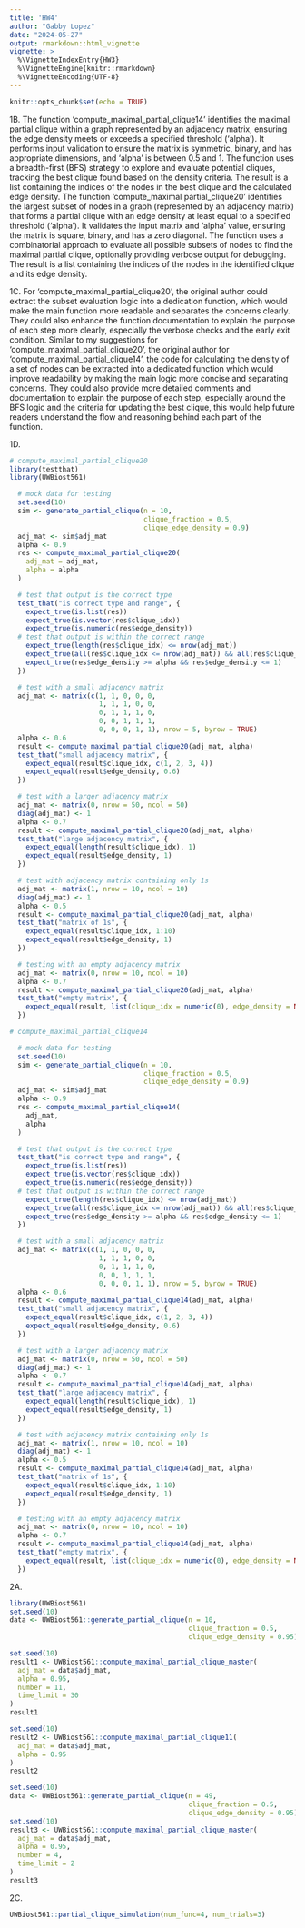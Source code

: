 ```yaml
---
title: 'HW4'
author: "Gabby Lopez"
date: "2024-05-27"
output: rmarkdown::html_vignette
vignette: >
  %\VignetteIndexEntry{HW3}
  %\VignetteEngine{knitr::rmarkdown}
  %\VignetteEncoding{UTF-8}
---
```


```r
knitr::opts_chunk$set(echo = TRUE)
```
1B. The function 'compute_maximal_partial_clique14' identifies the maximal partial clique within a graph represented by an adjacency matrix, ensuring the edge density meets or exceeds a specified threshold ('alpha'). It performs input validation to ensure the matrix is symmetric, binary, and has appropriate dimensions, and 'alpha' is between 0.5 and 1. The function uses a breadth-first (BFS) strategy to explore and evaluate potential cliques, tracking the best clique found based on the density criteria. The result is a list containing the indices of the nodes in the best clique and the calculated edge density. The function 'compute_maximal partial_clique20' identifies the largest subset of nodes in a graph (represented by an adjacency matrix) that forms a partial clique with an edge density at least equal to a specified threshold ('alpha'). It validates the input matrix and 'alpha' value, ensuring the matrix is square, binary, and has a zero diagonal. The function uses a combinatorial approach to evaluate all possible subsets of nodes to find the maximal partial clique, optionally providing verbose output for debugging. The result is a list containing the indices of the nodes in the identified clique and its edge density.

1C. For 'compute_maximal_partial_clique20', the original author could extract the subset evaluation logic into a dedication function, which would make the main function more readable and separates the concerns clearly. They could also enhance the function documentation to explain the purpose of each step more clearly, especially the verbose checks and the early exit condition. Similar to my suggestions for 'compute_maximal_partial_clique20', the original author for 'compute_maximal_partial_clique14', the code for calculating the density of a set of nodes can be extracted into a dedicated function which would improve readability by making the main logic more concise and separating concerns. They could also provide more detailed comments and documentation to explain the purpose of each step, especially around the BFS logic and the criteria for updating the best clique, this would help future readers understand the flow and reasoning behind each part of the function.

1D.
```r
# compute_maximal_partial_clique20
library(testthat)
library(UWBiost561)

  # mock data for testing
  set.seed(10)
  sim <- generate_partial_clique(n = 10,
                                 clique_fraction = 0.5,
                                 clique_edge_density = 0.9)
  adj_mat <- sim$adj_mat
  alpha <- 0.9
  res <- compute_maximal_partial_clique20(
    adj_mat = adj_mat,
    alpha = alpha
  )

  # test that output is the correct type
  test_that("is correct type and range", {
    expect_true(is.list(res))
    expect_true(is.vector(res$clique_idx))
    expect_true(is.numeric(res$edge_density))
  # test that output is within the correct range
    expect_true(length(res$clique_idx) <= nrow(adj_mat))
    expect_true(all(res$clique_idx <= nrow(adj_mat)) && all(res$clique_idx > 0))
    expect_true(res$edge_density >= alpha && res$edge_density <= 1)
  })

  # test with a small adjacency matrix
  adj_mat <- matrix(c(1, 1, 0, 0, 0,
                      1, 1, 1, 0, 0,
                      0, 1, 1, 1, 0,
                      0, 0, 1, 1, 1,
                      0, 0, 0, 1, 1), nrow = 5, byrow = TRUE)
  alpha <- 0.6
  result <- compute_maximal_partial_clique20(adj_mat, alpha)
  test_that("small adjacency matrix", {
    expect_equal(result$clique_idx, c(1, 2, 3, 4))
    expect_equal(result$edge_density, 0.6)
  })

  # test with a larger adjacency matrix
  adj_mat <- matrix(0, nrow = 50, ncol = 50)
  diag(adj_mat) <- 1
  alpha <- 0.7
  result <- compute_maximal_partial_clique20(adj_mat, alpha)
  test_that("large adjacency matrix", {
    expect_equal(length(result$clique_idx), 1)
    expect_equal(result$edge_density, 1)
  })

  # test with adjacency matrix containing only 1s
  adj_mat <- matrix(1, nrow = 10, ncol = 10)
  diag(adj_mat) <- 1
  alpha <- 0.5
  result <- compute_maximal_partial_clique20(adj_mat, alpha)
  test_that("matrix of 1s", {
    expect_equal(result$clique_idx, 1:10)
    expect_equal(result$edge_density, 1)
  })

  # testing with an empty adjacency matrix
  adj_mat <- matrix(0, nrow = 10, ncol = 10)
  alpha <- 0.7
  result <- compute_maximal_partial_clique20(adj_mat, alpha)
  test_that("empty matrix", {
    expect_equal(result, list(clique_idx = numeric(0), edge_density = NA))
  })
```

```r
# compute_maximal_partial_clique14

  # mock data for testing
  set.seed(10)
  sim <- generate_partial_clique(n = 10,
                                 clique_fraction = 0.5,
                                 clique_edge_density = 0.9)
  adj_mat <- sim$adj_mat
  alpha <- 0.9
  res <- compute_maximal_partial_clique14(
    adj_mat,
    alpha
  )

  # test that output is the correct type
  test_that("is correct type and range", {
    expect_true(is.list(res))
    expect_true(is.vector(res$clique_idx))
    expect_true(is.numeric(res$edge_density))
  # test that output is within the correct range
    expect_true(length(res$clique_idx) <= nrow(adj_mat))
    expect_true(all(res$clique_idx <= nrow(adj_mat)) && all(res$clique_idx > 0))
    expect_true(res$edge_density >= alpha && res$edge_density <= 1)
  })

  # test with a small adjacency matrix
  adj_mat <- matrix(c(1, 1, 0, 0, 0,
                      1, 1, 1, 0, 0,
                      0, 1, 1, 1, 0,
                      0, 0, 1, 1, 1,
                      0, 0, 0, 1, 1), nrow = 5, byrow = TRUE)
  alpha <- 0.6
  result <- compute_maximal_partial_clique14(adj_mat, alpha)
  test_that("small adjacency matrix", {
    expect_equal(result$clique_idx, c(1, 2, 3, 4))
    expect_equal(result$edge_density, 0.6)
  })

  # test with a larger adjacency matrix
  adj_mat <- matrix(0, nrow = 50, ncol = 50)
  diag(adj_mat) <- 1
  alpha <- 0.7
  result <- compute_maximal_partial_clique14(adj_mat, alpha)
  test_that("large adjacency matrix", {
    expect_equal(length(result$clique_idx), 1)
    expect_equal(result$edge_density, 1)
  })

  # test with adjacency matrix containing only 1s
  adj_mat <- matrix(1, nrow = 10, ncol = 10)
  diag(adj_mat) <- 1
  alpha <- 0.5
  result <- compute_maximal_partial_clique14(adj_mat, alpha)
  test_that("matrix of 1s", {
    expect_equal(result$clique_idx, 1:10)
    expect_equal(result$edge_density, 1)
  })

  # testing with an empty adjacency matrix
  adj_mat <- matrix(0, nrow = 10, ncol = 10)
  alpha <- 0.7
  result <- compute_maximal_partial_clique14(adj_mat, alpha)
  test_that("empty matrix", {
    expect_equal(result, list(clique_idx = numeric(0), edge_density = NA))
  })
```
2A.
```r
library(UWBiost561)
set.seed(10)
data <- UWBiost561::generate_partial_clique(n = 10, 
                                            clique_fraction = 0.5,
                                            clique_edge_density = 0.95)

set.seed(10)
result1 <- UWBiost561::compute_maximal_partial_clique_master(
  adj_mat = data$adj_mat, 
  alpha = 0.95, 
  number = 11, 
  time_limit = 30
)
result1

set.seed(10)
result2 <- UWBiost561::compute_maximal_partial_clique11(
  adj_mat = data$adj_mat, 
  alpha = 0.95
)
result2

set.seed(10)
data <- UWBiost561::generate_partial_clique(n = 49, 
                                            clique_fraction = 0.5,
                                            clique_edge_density = 0.95)
set.seed(10)
result3 <- UWBiost561::compute_maximal_partial_clique_master(
  adj_mat = data$adj_mat, 
  alpha = 0.95, 
  number = 4, 
  time_limit = 2
)
result3

```
2C.
```r
UWBiost561::partial_clique_simulation(num_func=4, num_trials=3)
```

